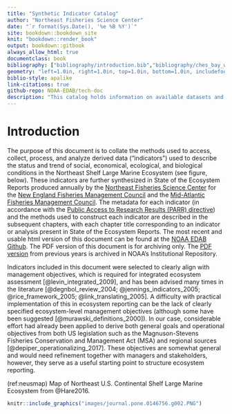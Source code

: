 ```yaml
---
title: "Synthetic Indicator Catalog"
author: "Northeast Fisheries Science Center"
date: "`r format(Sys.Date(), '%e %B %Y')`"
site: bookdown::bookdown_site
knit: "bookdown::render_book"
output: bookdown::gitbook
always_allow_html: true
documentclass: book
bibliography: ["bibliography/introduction.bib","bibliography/ches_bay_water_quality.bib","bibliography/primary_production_required.bib","bibliography/marine_heatwave.bib"]
geometry: "left=1.0in, right=1.0in, top=1.0in, bottom=1.0in, includefoot"
biblio-style: apalike
link-citations: true
github-repo: NOAA-EDAB/tech-doc
description: "This catalog holds information on available datasets and indicators."
---
```


# Introduction {-}

The purpose of this document is to collate the methods used to access, collect, process, and analyze derived data ("indicators") used to describe the status and trend of social, economical, ecological, and biological conditions in the Northeast Shelf Large Marine Ecosystem (see figure, below). These indicators are further synthesized in State of the Ecosystem Reports produced annually by the [Northeast Fisheries Science Center](https://www.nefsc.noaa.gov/) for the [New England Fisheries Management Council](https://www.nefmc.org/) and the [Mid-Atlantic Fisheries Management Council](http://www.mafmc.org/). The metadata for each indicator (in accordance with the [Public Access to Research Results (PARR) directive](http://obamawhitehouse.archives.gov/sites/default/files/microsites/ostp/ostp_public_access_memo_2013.pdf)) and the methods used to construct each indicator are described in the subsequent chapters, with each chapter title corresponding to an indicator or analysis present in State of the Ecosystem Reports. The most recent and usable html version of this document can be found at the [NOAA EDAB Github](https://noaa-edab.github.io/tech-doc/). The PDF version of this document is for archiving only. The [PDF version](https://doi.org/10.25923/64pf-sc70) from previous years is archived in NOAA's Institutional Repository. 

Indicators included in this document were selected to clearly align with management objectives, which is required for integrated ecosystem assessment [@levin_integrated_2009], and has been advised many times in the literature [@degnbol_review_2004; @jennings_indicators_2005; @rice_framework_2005; @link_translating_2005]. A difficulty with practical implementation of this in ecosystem reporting can be the lack of clearly specified ecosystem-level management objectives (although some have been suggested [@murawski_definitions_2000]). In our case, considerable effort had already been applied to derive both general goals and operational objectives from both US legislation such as the Magnuson-Stevens Fisheries Conservation and Management Act (MSA) and regional sources [@depiper_operationalizing_2017]. These objectives are somewhat general and would need refinement together with managers and stakeholders, however, they serve as a useful starting point to structure ecosystem reporting.

<!-- ```{r setup, echo=FALSE, message = FALSE, warning = FALSE} -->
<!-- knitr::opts_chunk$set(echo = F,  -->
<!--                       message = F, -->
<!--                       warning = F,  -->
<!--                       #dev = "cairo_pdf",  -->
<!--                       fig.path = here::here("images/"))  -->
<!-- knitr::opts_chunk$set(tidy.opts=list(width.cutoff=60),tidy=TRUE) -->
<!-- #update.packages(ask = FALSE, checkBuilt = TRUE)  # update R packages -->
<!-- #tinytex::tlmgr_update()  -->

<!-- #source directories -->
<!-- image.dir <- here::here("images") -->
<!-- r.dir <- here::here("R") -->
<!-- gis.dir <- here::here("gis") -->
<!-- data.dir <- here::here("data") -->
<!-- #Plotting and data libraries -->
<!-- remotes::install_github("noaa-edab/ecodata") -->
<!-- remotes::install_github("thomasp85/patchwork") -->

<!-- library(ggplot2) -->
<!-- #library(formatR) -->
<!-- library(magrittr) -->
<!-- library(dplyr) -->
<!-- library(tidyr) -->
<!-- library(ecodata) -->
<!-- library(here) -->
<!-- install.packages("kableExtra") -->
<!-- library(kableExtra) -->
<!-- install.packages("ggrepel") -->
<!-- library(ggrepel) -->
<!-- library(stringr) -->
<!-- library(patchwork) -->
<!-- library(grid) -->
<!-- install.packages("vegan") -->
<!-- library(vegan) -->
<!-- library(rpart) -->
<!-- library(knitr) -->
<!-- library(rmarkdown) -->
<!-- install.packages("magick") -->
<!-- library(magick) -->
<!-- library(readr) -->
<!-- library(RColorBrewer) -->
<!-- install.packages("ks") -->
<!-- library(ks) -->
<!-- library(cowplot) -->
<!-- #GIS libraries -->
<!-- #library(sf) -->
<!-- #library(rgdal) -->
<!-- library(raster) -->
<!-- install.packages("marmap") -->
<!-- library(marmap) -->
<!-- install.packages("ggspatial") -->
<!-- library(ggspatial) -->

<!-- #Time series constants -->
<!-- shade.alpha <- 0.3 -->
<!-- shade.fill <- "lightgrey" -->
<!-- lwd <- 1 -->
<!-- pcex <- 2 -->
<!-- trend.alpha <- 0.5 -->
<!-- trend.size <- 2 -->
<!-- hline.size <- 1 -->
<!-- hline.alpha <- 0.35 -->
<!-- hline.lty <- "dashed" -->
<!-- label.size <- 5 -->
<!-- hjust.label <- 1.5 -->
<!-- letter_size <- 4 -->
<!-- feeding.guilds1 <- c("Piscivore","Planktivore","Benthivore","Benthos") -->
<!-- feeding.guilds <- c("Apex Predator","Piscivore","Planktivore","Benthivore","Benthos") -->
<!-- x.shade.min <- 2009 -->
<!-- x.shade.max <- max(Time) -->
<!-- #Function for custom ggplot facet labels -->
<!-- label <- function(variable,value){ -->
<!--   return(facet_names[value]) -->
<!-- } -->


<!-- #Map line parameters -->
<!-- map.lwd <- 0.4 -->
<!-- #CRS -->
<!-- crs <- "+proj=longlat +lat_1=35 +lat_2=45 +lat_0=40 +lon_0=-77 +x_0=0 +y_0=0 +datum=NAD83 +no_defs +ellps=GRS80 +towgs84=0,0,0" -->
<!-- #Coastline shapefile -->
<!-- # coast <- ne_countries(scale = 10, -->
<!-- #                           continent = "North America", -->
<!-- #                           returnclass = "sf") %>% -->
<!-- #              sf::st_transform(crs = crs) -->
<!-- # # #State polygons -->
<!-- # ne_states <- ne_states(country = "united states of america", -->
<!-- #                                       returnclass = "sf") %>% -->
<!-- #   sf::st_transform(crs = crs) -->
<!-- # #high-res polygon of Maine -->
<!-- # new_england <- read_sf(gis.dir,"new_england") -->
<!-- #EPU shapefile -->
<!-- epu_sf <- ecodata::epu_sf %>%  -->
<!--   filter(EPU %in% c("MAB","GB","GOM")) -->
<!-- #identifiers -->
<!-- council <- "Mid-Atlantic Fishery Management Council" -->
<!-- council_abbr <- "MAFMC" -->
<!-- epu <- "Mid-Atlantic Bight" -->
<!-- epu_abbr <- "MAB" -->
<!-- region <- "Mid-Atlantic" -->
<!-- region_abbr <- "MA" -->
<!-- ``` -->

(ref:neusmap) Map of Northeast U.S. Continental Shelf Large Marine Ecosystem from @Hare2016.


```r
knitr::include_graphics("images/journal.pone.0146756.g002.PNG")

```

<!-- **References** -->

<!-- Hare JA, Morrison WE, Nelson MW, Stachura MM, Teeters EJ, Griffis RB, et al. (2016) A Vulnerability Assessment of Fish and Invertebrates to Climate Change on the Northeast US Continental Shelf. PLoS ONE 11(2): e0146756. https://doi.org/10.1371/journal.pone.0146756 -->

<!-- -------------- -->
